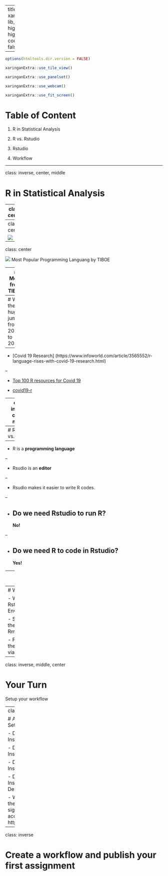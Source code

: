 
---
title: "Intro"
output:
  xaringan::moon_reader:
    lib_dir: libs
    nature:
      highlightStyle: github
      highlightLines: true
      countIncrementalSlides: false
   

---

```r
options(htmltools.dir.version = FALSE)
```

```r
xaringanExtra::use_tile_view()
```


```r
xaringanExtra::use_panelset()
```

```r
xaringanExtra::use_webcam()
```

```r
xaringanExtra::use_fit_screen()
```


# Table of Content

1. R in Statistical Analysis

2. R vs. Rstudio 

3. Rstudio 

4. Workflow

---

class: inverse, center, middle

# R in Statistical Analysis

---
class: center

![](images/R_jobs.png)

Percentage of Matching Job Posting on Indeed.com to Statistics Jobs involving R, SAS and Python

---
class: center

![](images/r_stack_overflow.png)
---

class: center

![](images/r3.png)
Most Popular Programming Languang by TIBOE

---
# More from TIBOE

[Link](https://www.tiobe.com/tiobe-index/)

---
# Why the huge jump from 2019 to 2020?

--
- [Covid 19 Research] (https://www.infoworld.com/article/3565552/r-language-rises-with-covid-19-research.html)

--

- [Top 100 R resources for Covid 19](https://towardsdatascience.com/top-5-r-resources-on-covid-19-coronavirus-1d4c8df6d85f)

- [covid19-r
](https://mine-cetinkaya-rundel.github.io/covid19-r/)

---
class: inverse, center, middle

# R vs. Rstudio

---
# R vs. Rstudio

--


- R is a **programming language**


--


- Rsudio is an **editor**


--

- Rsudio makes it easier to write R codes. 


--


- Do we need Rstudio to run R? 
--
**No!**

--

- Do we need R to code in Rstudio? 
--
**Yes!**

---
class: center

# Rstudio Overview


![](images/rstudio.png)
---
# Workflow

- Write R in Rstudio Environment

- Showcase the result by Rmarkdown

- Publish the result via Github

---
class: inverse, middle, center

# Your Turn

Setup your workflow

---
class: inverse

# Assignment 1: Setting it up

- Download and Install R

- Download and Install Rstudio

- Download and Install Git at

- Download and Install Github Desktop

- While waiting for the installation, sign up for an account at Github: https://github.com/
---

class: inverse

# Create a workflow and publish your first assignment